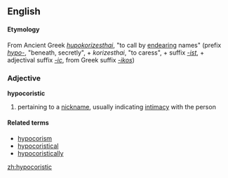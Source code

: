 ==English==

====Etymology====
From Ancient Greek ''[[hupokorizesthai]]'', "to call by [[endearing]] names" (prefix ''[[hypo-]]'', "beneath, secretly", + ''korizesthai'', "to caress", + suffix ''[[-ist]]'', + adjectival suffix ''[[-ic]]'', from Greek suffix ''[[-ikos]]'')

===Adjective===
'''hypocoristic'''
# pertaining to a [[nickname]], usually indicating [[intimacy]] with the person

====Related terms====
* [[hypocorism]]
* [[hypocoristical]]
* [[hypocoristically]]

[[zh:hypocoristic]]